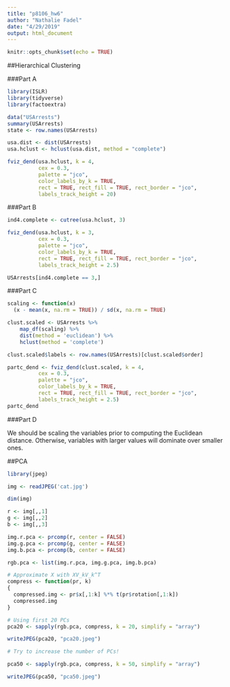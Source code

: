 ```yaml
---
title: "p8106_hw6"
author: "Nathalie Fadel"
date: "4/29/2019"
output: html_document
---
```


```r
knitr::opts_chunk$set(echo = TRUE)
```

##Hierarchical Clustering

###Part A
```r
library(ISLR)
library(tidyverse)
library(factoextra)

data("USArrests")
summary(USArrests)
state <- row.names(USArrests)

usa.dist <- dist(USArrests)
usa.hclust <- hclust(usa.dist, method = "complete")

fviz_dend(usa.hclust, k = 4,        
          cex = 0.3, 
          palette = "jco", 
          color_labels_by_k = TRUE,
          rect = TRUE, rect_fill = TRUE, rect_border = "jco",
          labels_track_height = 20)
```

###Part B
```r
ind4.complete <- cutree(usa.hclust, 3)

fviz_dend(usa.hclust, k = 3,        
          cex = 0.3, 
          palette = "jco", 
          color_labels_by_k = TRUE,
          rect = TRUE, rect_fill = TRUE, rect_border = "jco",
          labels_track_height = 2.5)

USArrests[ind4.complete == 3,]

```

###Part C
```r
scaling <- function(x)
  (x - mean(x, na.rm = TRUE)) / sd(x, na.rm = TRUE)

clust.scaled <- USArrests %>%
    map_df(scaling) %>%
    dist(method = 'euclidean') %>%
    hclust(method = 'complete')

clust.scaled$labels <- row.names(USArrests)[clust.scaled$order]

partc_dend <- fviz_dend(clust.scaled, k = 4,        
          cex = 0.3, 
          palette = "jco", 
          color_labels_by_k = TRUE,
          rect = TRUE, rect_fill = TRUE, rect_border = "jco",
          labels_track_height = 2.5)
partc_dend

```

###Part D

We should be scaling the variables prior to computing the Euclidean distance. Otherwise, variables with larger values will dominate over smaller ones. 

##PCA

```r
library(jpeg)

img <- readJPEG('cat.jpg')

dim(img)

r <- img[,,1]
g <- img[,,2]
b <- img[,,3]

img.r.pca <- prcomp(r, center = FALSE)
img.g.pca <- prcomp(g, center = FALSE)
img.b.pca <- prcomp(b, center = FALSE)

rgb.pca <- list(img.r.pca, img.g.pca, img.b.pca)

# Approximate X with XV_kV_k^T
compress <- function(pr, k)
{
  compressed.img <- pr$x[,1:k] %*% t(pr$rotation[,1:k])
  compressed.img
}

# Using first 20 PCs
pca20 <- sapply(rgb.pca, compress, k = 20, simplify = "array")

writeJPEG(pca20, "pca20.jpeg")

# Try to increase the number of PCs!

pca50 <- sapply(rgb.pca, compress, k = 50, simplify = "array")

writeJPEG(pca50, "pca50.jpeg")



```
